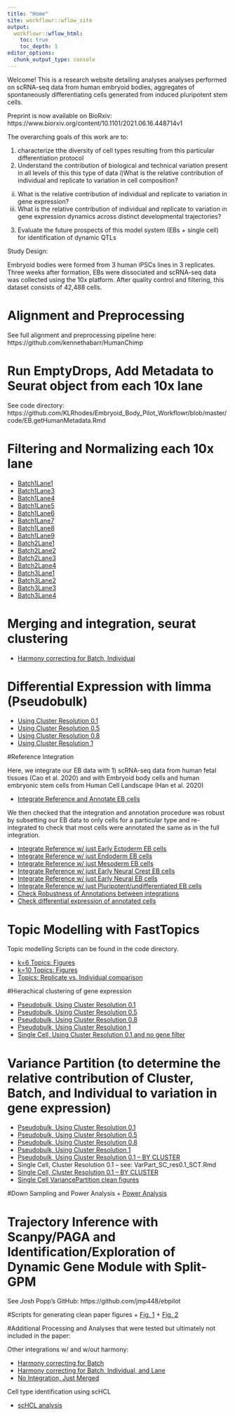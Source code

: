 ```yaml
---
title: "Home"
site: workflowr::wflow_site
output:
  workflowr::wflow_html:
    toc: true
    toc_depth: 1
editor_options:
  chunk_output_type: console
---
```


Welcome! This is a research website detailing analyses analyses performed on scRNA-seq data from human embryoid bodies, aggregates of spontaneously differentiating cells generated from induced pluripotent stem cells.

Preprint is now available on BioRxiv: https://www.biorxiv.org/content/10.1101/2021.06.16.448714v1

The overarching goals of this work are to:

1) characterize tthe diversity of cell types resulting from this particular differentiation protocol
2) Understand the contribution of biological and technical variation present in all levels of this this type of data 
  i)What is the relative contribution of individual and replicate to variation in cell composition?
  ii) What is the relative contribution of individual and replicate to variation in gene expression?
  ii) What is the relative contribution of individual and replicate to variation in gene expression dynamics across distinct developmental trajectories?
3) Evaluate the future prospects of this model system (EBs + single cell) for identification of dynamic QTLs

Study Design:

Embryoid bodies were formed from 3 human iPSCs lines in 3 replicates. Three weeks after formation, EBs were dissociated and scRNA-seq data was collected using the 10x platform. After quality control and filtering, this dataset consists of 42,488 cells.

# Alignment and Preprocessing

See full alignment and preprocessing pipeline here: https://github.com/kennethabarr/HumanChimp
  
# Run EmptyDrops, Add Metadata to Seurat object from each 10x lane 

See code directory: https://github.com/KLRhodes/Embryoid_Body_Pilot_Workflowr/blob/master/code/EB.getHumanMetadata.Rmd
  
# Filtering and Normalizing each 10x lane

+ [Batch1Lane1](SampleFilteringandSCT_Batch1Lane1.html)  
+ [Batch1Lane3](SampleFilteringandSCT_Batch1Lane3.html)  
+ [Batch1Lane4](SampleFilteringandSCT_Batch1Lane4.html)  
+ [Batch1Lane5](SampleFilteringandSCT_Batch1Lane5.html)  
+ [Batch1Lane6](SampleFilteringandSCT_Batch1Lane6.html)  
+ [Batch1Lane7](SampleFilteringandSCT_Batch1Lane7.html)  
+ [Batch1Lane8](SampleFilteringandSCT_Batch1Lane8.html)  
+ [Batch1Lane9](SampleFilteringandSCT_Batch1Lane9.html)  
+ [Batch2Lane1](SampleFilteringandSCT_Batch2Lane1.html)  
+ [Batch2Lane2](SampleFilteringandSCT_Batch2Lane2.html)  
+ [Batch2Lane3](SampleFilteringandSCT_Batch2Lane3.html)  
+ [Batch2Lane4](SampleFilteringandSCT_Batch2Lane4.html)  
+ [Batch3Lane1](SampleFilteringandSCT_Batch3Lane1.html)  
+ [Batch3Lane2](SampleFilteringandSCT_Batch3Lane2.html)  
+ [Batch3Lane3](SampleFilteringandSCT_Batch3Lane3.html)  
+ [Batch3Lane4](SampleFilteringandSCT_Batch3Lane4.html)  

# Merging and integration, seurat clustering


+ [Harmony correcting for Batch, Individual](IntegrateAnalysis.afterFilter.HarmonyBatchindividual.html)  


# Differential Expression with limma (Pseudobulk)

+ [Using Cluster Resolution 0.1](Pseudobulk_Limma_Harmony.BatchIndividual_ClusterRes0.1_minPCT0.2.html)
+ [Using Cluster Resolution 0.5](Pseudobulk_Limma_Harmony.BatchIndividual_ClusterRes0.5_minPCT0.2.html)
+ [Using Cluster Resolution 0.8](Pseudobulk_Limma_Harmony.BatchIndividual_ClusterRes0.8_minPCT0.2.html)
+ [Using Cluster Resolution 1](Pseudobulk_Limma_Harmony.BatchIndividual_ClusterRes1_minPCT0.2.html)


#Reference Integration

Here, we integrate our EB data with 1) scRNA-seq data from human fetal tissues (Cao et al. 2020) and with Embryoid body cells and human embryonic stem cells from Human Cell Landscape (Han et al. 2020)

+ [Integrate Reference and Annotate EB cells](IntegrateReference_SCTregressCaoPlusScHCL.Rmd)

We then checked that the integration and annotation procedure was robust by subsetting our EB data to only cells for a particular type and re-integrated to check that most cells were annotated the same as in the full integration.

+ [Integrate Reference w/ just Early Ectoderm EB cells](IntegrateReference_SCTregressCaoPlusScHCL_JustEarlyEcto.html)
+ [Integrate Reference w/ just Endoderm EB cells](IntegrateReference_SCTregressCaoPlusScHCL_JustEndo.html)
+ [Integrate Reference w/ just Mesoderm EB cells](IntegrateReference_SCTregressCaoPlusScHCL_JustMeso.html)
+ [Integrate Reference w/ just Early Neural Crest EB cells](IntegrateReference_SCTregressCaoPlusScHCL_JustNeuralCrest.html)
+ [Integrate Reference w/ just Early Neural EB cells](IntegrateReference_SCTregressCaoPlusScHCL_JustNeuron.html)
+ [Integrate Reference w/ just Pluripotent/undifferentiated EB cells](IntegrateReference_SCTregressCaoPlusScHCL_JustPluri.html)
+ [Check Robustness of Annotations between integrations](RefInt_ComparingFulltoPartialIntegrationAnnotations.html)
+ [Check differential expression of annotated cells](ReferenceAnn_DE.html)

# Topic Modelling with FastTopics
Topic modelling Scripts can be found in the code directory. 

+ [k=6 Topics: Figures](k6topics_Explore.html)
+ [k=10 Topics: Figures](k10topics_Explore.html)
+ [Topics: Replicate vs. Individual comparison](CompiledFits_BatchvInd.html)

  
#Hierachical clustering of gene expression

+ [Pseudobulk, Using Cluster Resolution 0.1](Pseudobulk_HierarchicalClustering_Harmony.Batchindividual_ClusterRes0.1_minPCT0.2.html)
+ [Pseudobulk, Using Cluster Resolution 0.5](Pseudobulk_HierarchicalClustering_Harmony.Batchindividual_ClusterRes0.5_minPCT0.2.html)
+ [Pseudobulk, Using Cluster Resolution 0.8](Pseudobulk_HierarchicalClustering_Harmony.Batchindividual_ClusterRes0.8_minPCT0.2.html)
+ [Pseudobulk, Using Cluster Resolution 1](Pseudobulk_HierarchicalClustering_Harmony.Batchindividual_ClusterRes1_minPCT0.2.html)
+ [Single Cell, Using Cluster Resolution 0.1 and no gene filter](SingleCell_HierarchicalClustering_NoGeneFilter.html)


# Variance Partition (to determine the relative contribution of Cluster, Batch, and Individual to variation in gene expression)

+ [Pseudobulk, Using Cluster Resolution 0.1](Pseudobulk_VariancePartition_Harmony.Batchindividual_ClusterRes0.1_minPCT0.2.html)
+ [Pseudobulk, Using Cluster Resolution 0.5](Pseudobulk_VariancePartition_Harmony.Batchindividual_ClusterRes0.5_minPCT0.2.html)
+ [Pseudobulk, Using Cluster Resolution 0.8](Pseudobulk_VariancePartition_Harmony.Batchindividual_ClusterRes0.8_minPCT0.2.html)
+ [Pseudobulk, Using Cluster Resolution 1](Pseudobulk_VariancePartition_Harmony.Batchindividual_ClusterRes1_minPCT0.2.html)
+ [Pseudobulk, Using Cluster Resolution 0.1 -- BY CLUSTER](Pseudobulk_VariancePartition_Harmony.Batchindividual_ClusterRes0.1_byCluster.html)
+ Single Cell, Cluster Resolution 0.1 -- see: VarPart_SC_res0.1_SCT.Rmd
+ [Single Cell, Cluster Resolution 0.1 -- BY CLUSTER](SingleCell_VariancePartitionByCluster_Harmony.Batchindividual_ClusterRes0.1_minPCT0.2.html)
+ [Single Cell VariancePartition clean figures](VarPartPlots_res0.1_SCT.html)

#Down Sampling and Power Analysis
+ [Power Analysis](DownSamp_NoiseRatio.html)

# Trajectory Inference with Scanpy/PAGA and Identification/Exploration of Dynamic Gene Module with Split-GPM

See Josh Popp's GitHub: https://github.com/jmp448/ebpilot

#Scripts for generating clean paper figures
+ [Fig. 1](Fig1.html)
+ [Fig. 2](Fig2.html)


#Additional Processing and Analyses that were tested but ultimately not included in the paper:

Other integrations w/ and w/out harmony:

+ [Harmony correcting for Batch](IntegrateAnalysis.afterFilter.HarmonyBatch.html)
+ [Harmony correcting for Batch, Individual, and Lane](IntegrateAnalysis.afterFilter.HarmonyBatchSampleIDindividual.html)  
+ [No Integration, Just Merged](IntegrateAnalysis.afterFilter.NOHARMONYjustmerge.html)

Cell type identification using scHCL

+ [scHCL analysis](RunscHCL_HarmonyBatchInd.html)
